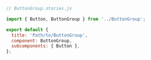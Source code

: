 ```js
// ButtonGroup.stories.js

import { Button, ButtonGroup } from '../ButtonGroup';

export default {
  title: 'Path/to/ButtonGroup',
  component: ButtonGroup,
  subcomponents: { Button },
};
```